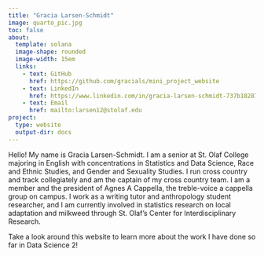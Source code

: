 ```yaml
---
title: "Gracia Larsen-Schmidt"
image: quarto_pic.jpg
toc: false
about:
  template: solana
  image-shape: rounded
  image-width: 15em
  links:
    - text: GitHub
      href: https://github.com/gracials/mini_project_website
    - text: LinkedIn
      href: https://www.linkedin.com/in/gracia-larsen-schmidt-737b18287/
    - text: Email
      href: mailto:larsen12@stolaf.edu
project:
  type: website
  output-dir: docs
---
```


Hello! My name is Gracia Larsen-Schmidt. I am a senior at St. Olaf College majoring in English with concentrations in Statistics and Data Science, Race and Ethnic Studies, and Gender and Sexuality Studies. I run cross country and track collegiately and am the captain of my cross country team. I am a member and the president of Agnes A Cappella, the treble-voice a cappella group on campus. I work as a writing tutor and anthropology student researcher, and I am currently involved in statistics research on local adaptation and milkweed through St. Olaf's Center for Interdisciplinary Research. 

\np

Take a look around this website to learn more about the work I have done so far in Data Science 2!
